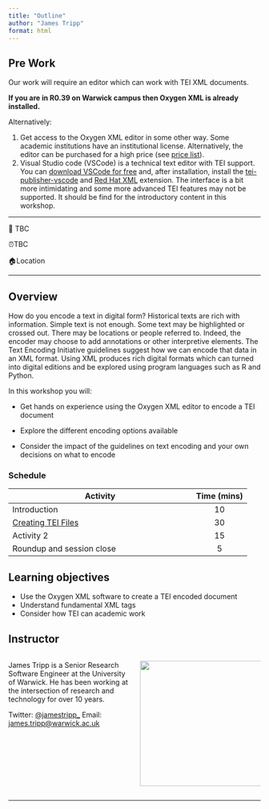 ```yaml
---
title: "Outline"
author: "James Tripp"
format: html
---
```


<!-- This template is base on https://github.com/rstudio-conf-2022/get-started-quarto -->

::: callout-tip
## Pre Work

Our work will require an editor which can work with TEI XML documents.

**If you are in R0.39 on Warwick campus then Oxygen XML is already installed.**

Alternatively:

1.  Get access to the Oxygen XML editor in some other way. Some academic institutions have an institutional license. Alternatively, the editor can be purchased for a high price (see [price list](https://www.oxygenxml.com/buy-academic.html)).
2.  Visual Studio code (VSCode) is a technical text editor with TEI support. You can [download VSCode for free](https://code.visualstudio.com/Download) and, after installation, install the [tei-publisher-vscode](https://marketplace.visualstudio.com/items?itemName=e-editiones.tei-publisher-vscode) and [Red Hat XML](https://marketplace.visualstudio.com/items?itemName=redhat.vscode-xml) extension. The interface is a bit more intimidating and some more advanced TEI features may not be supported. It should be find for the introductory content in this workshop.
:::

------------------------------------------------------------------------

<!-- Emojis are available via RStudio -->

<!-- See https://quarto.org/docs/visual-editor/content.html -->

📅 TBC

⏰TBC

🏠Location

------------------------------------------------------------------------

## Overview

How do you encode a text in digital form? Historical texts are rich with information. Simple text is not enough. Some text may be highlighted or crossed out. There may be locations or people referred to. Indeed, the encoder may choose to add annotations or other interpretive elements. The Text Encoding Initiative guidelines suggest how we can encode that data in an XML format. Using XML produces rich digital formats which can turned into digital editions and be explored using program languages such as R and Python.

In this workshop you will:

-   Get hands on experience using the Oxygen XML editor to encode a TEI document

-   Explore the different encoding options available

-   Consider the impact of the guidelines on text encoding and your own decisions on what to encode

### Schedule

<!-- Generate via https://www.tablesgenerator.com/markdown_tables -->

| Activity                                                                     | Time (mins) |
|-------------------------------------------------------|:---------------:|
| Introduction                                                                 |     10      |
| [Creating TEI Files](materials/activity/01-activity1/creating_tei_files.qmd) |     30      |
| Activity 2                                                                   |     15      |
| Roundup and session close                                                    |      5      |

## Learning objectives

-   Use the Oxygen XML software to create a TEI encoded document
-   Understand fundamental XML tags
-   Consider how TEI can academic work

## Instructor

::: columns
::: {.column width="50%"}
James Tripp is a Senior Research Software Engineer at the University of Warwick. He has been working at the intersection of research and technology for over 10 years.

Twitter: [\@jamestripp\_](https://twitter.com/jamestripp_) Email: [james.tripp\@warwick.ac.uk](mailto:james.tripp@warwick.ac.uk)
:::

::: {.column width="50%"}
![](materials/images/james.jfif){fig-alt="James Tripp" fig-align="center" width="250"}
:::
:::

------------------------------------------------------------------------

<!-- Do make sure this is the right license -->

<!-- ![](https://i.creativecommons.org/l/by/4.0/88x31.png) This work is licensed under a [Creative Commons Attribution 4.0 International License](https://creativecommons.org/licenses/by/4.0/). -->
